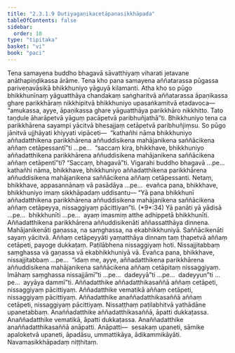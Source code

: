 ```yaml
---
title: "2.3.1.9 Dutiyagaṇikacetāpanasikkhāpada"
tableOfContents: false
sidebar:
  order: 10
type: "tipitaka"
basket: "vi"
book: "paci"
---
```



<DynamicBreadcrumb />

<Division number="773" book="paci">

<Paragraph number="2517" book="paci">
Tena samayena buddho bhagavā sāvatthiyaṃ viharati jetavane anāthapiṇḍikassa ārāme. Tena kho pana samayena aññatarassa pūgassa pariveṇavāsikā bhikkhuniyo yāguyā kilamanti. Atha kho so pūgo bhikkhunīnaṃ yāguatthāya chandakaṃ saṅgharitvā aññatarassa āpaṇikassa ghare parikkhāraṃ nikkhipitvā bhikkhuniyo upasaṅkamitvā etadavoca—  “amukassa, ayye, āpaṇikassa ghare yāguatthāya parikkhāro nikkhitto. Tato taṇḍule āharāpetvā yāguṃ pacāpetvā paribhuñjathā”ti. Bhikkhuniyo tena ca parikkhārena sayampi yācitvā bhesajjaṃ cetāpetvā paribhuñjiṃsu.
</Paragraph>

<Paragraph number="2518" book="paci">
So pūgo jānitvā ujjhāyati khiyyati vipāceti—  “kathañhi nāma bhikkhuniyo aññadatthikena parikkhārena aññuddisikena mahājanikena saññācikena aññaṃ cetāpessantī”ti …pe…  “saccaṃ kira, bhikkhave, bhikkhuniyo aññadatthikena parikkhārena aññuddisikena mahājanikena saññācikena aññaṃ cetāpentī”ti? “Saccaṃ, bhagavā”ti. Vigarahi buddho bhagavā …pe…  kathañhi nāma, bhikkhave, bhikkhuniyo aññadatthikena parikkhārena aññuddisikena mahājanikena saññācikena aññaṃ cetāpessanti. Netaṃ, bhikkhave, appasannānaṃ vā pasādāya …pe…  evañca pana, bhikkhave, bhikkhuniyo imaṃ sikkhāpadaṃ uddisantu—
</Paragraph>

</Division>
<Division number="774" book="paci">

<Paragraph number="2519" book="paci">
<Emphasis>“Yā pana bhikkhunī aññadatthikena parikkhārena aññuddisikena mahājanikena saññācikena aññaṃ cetāpeyya, nissaggiyaṃ pācittiyan”</Emphasis>ti. (*9*:<Emphasis>34</Emphasis>)
</Paragraph>

</Division>
<Division number="775" book="paci">

<Paragraph number="2520" book="paci">
<Emphasis>Yā panā</Emphasis>ti yā yādisā …pe…  <Emphasis>bhikkhunī</Emphasis>ti …pe…  ayaṃ imasmiṃ atthe adhippetā bhikkhunīti.
</Paragraph>

<Paragraph number="2521" book="paci">
<Emphasis>Aññadatthikena parikkhārena aññuddisikenā</Emphasis>ti aññassatthāya dinnena.
</Paragraph>

<Paragraph number="2522" book="paci">
<Emphasis>Mahājanikenā</Emphasis>ti gaṇassa, na saṃghassa, na ekabhikkhuniyā.
</Paragraph>

<Paragraph number="2523" book="paci">
<Emphasis>Saññācikenā</Emphasis>ti sayaṃ yācitvā.
</Paragraph>

<Paragraph number="2524" book="paci">
<Emphasis>Aññaṃ cetāpeyyā</Emphasis>ti yaṃatthāya dinnaṃ taṃ ṭhapetvā aññaṃ cetāpeti, payoge dukkaṭaṃ. Paṭilābhena nissaggiyaṃ hoti. Nissajjitabbaṃ saṃghassa vā gaṇassa vā ekabhikkhuniyā vā. Evañca pana, bhikkhave, nissajjitabbaṃ …pe…  “idaṃ me, ayye, aññadatthikena parikkhārena aññuddisikena mahājanikena saññācikena aññaṃ cetāpitaṃ nissaggiyaṃ. Imāhaṃ saṃghassa nissajjāmī”ti …pe…  dadeyyā”ti …pe…  dadeyyun”ti …pe…  ayyāya dammī”ti.
</Paragraph>

</Division>
<Division number="776" book="paci">

<Paragraph number="2525" book="paci">
Aññadatthike aññadatthikasaññā aññaṃ cetāpeti, nissaggiyaṃ pācittiyaṃ. Aññadatthike vematikā aññaṃ cetāpeti, nissaggiyaṃ pācittiyaṃ. Aññadatthike anaññadatthikasaññā aññaṃ cetāpeti, nissaggiyaṃ pācittiyaṃ. Nissaṭṭhaṃ paṭilabhitvā yathādāne upanetabbaṃ.
</Paragraph>

<Paragraph number="2526" book="paci">
Anaññadatthike aññadatthikasaññā, āpatti dukkaṭassa. Anaññadatthike vematikā, āpatti dukkaṭassa. Anaññadatthike anaññadatthikasaññā anāpatti.
</Paragraph>

</Division>
<Division number="777" book="paci">

<Paragraph number="2527" book="paci">
Anāpatti—  sesakaṃ upaneti, sāmike apaloketvā upaneti, āpadāsu, ummattikāya, ādikammikāyāti.

</Paragraph>
</Division>

<Paragraph number="2528" type="center" book="paci">
Navamasikkhāpadaṃ niṭṭhitaṃ.
</Paragraph>